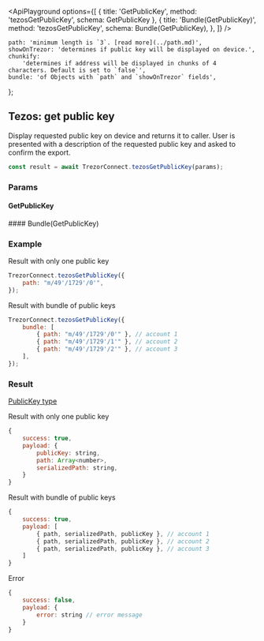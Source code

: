 

<ApiPlayground
    options={[
        { title: 'GetPublicKey', method: 'tezosGetPublicKey', schema: GetPublicKey },
        {
            title: 'Bundle(GetPublicKey)',
            method: 'tezosGetPublicKey',
            schema: Bundle(GetPublicKey),
        },
    ]}
/>

    path: 'minimum length is `3`. [read more](../path.md)',
    showOnTrezor: 'determines if public key will be displayed on device.',
    chunkify:
        'determines if address will be displayed in chunks of 4 characters. Default is set to `false`',
    bundle: 'of Objects with `path` and `showOnTrezor` fields',
};

## Tezos: get public key

Display requested public key on device and returns it to caller.
User is presented with a description of the requested public key and asked to confirm the export.

```javascript
const result = await TrezorConnect.tezosGetPublicKey(params);
```

### Params

#### GetPublicKey

<ParamsTable schema={GetPublicKey} descriptions={paramDescriptions} />
#### Bundle(GetPublicKey)

<Param name="bundle" type="`Array` of Objects with above schema" />

### Example

Result with only one public key

```javascript
TrezorConnect.tezosGetPublicKey({
    path: "m/49'/1729'/0'",
});
```

Result with bundle of public keys

```javascript
TrezorConnect.tezosGetPublicKey({
    bundle: [
        { path: "m/49'/1729'/0'" }, // account 1
        { path: "m/49'/1729'/1'" }, // account 2
        { path: "m/49'/1729'/2'" }, // account 3
    ],
});
```

### Result

[PublicKey type](https://github.com/trezor/trezor-suite/blob/develop/packages/connect/src/types/params.ts)

Result with only one public key

```javascript
{
    success: true,
    payload: {
        publicKey: string,
        path: Array<number>,
        serializedPath: string,
    }
}
```

Result with bundle of public keys

```javascript
{
    success: true,
    payload: [
        { path, serializedPath, publicKey }, // account 1
        { path, serializedPath, publicKey }, // account 2
        { path, serializedPath, publicKey }, // account 3
    ]
}
```

Error

```javascript
{
    success: false,
    payload: {
        error: string // error message
    }
}
```
